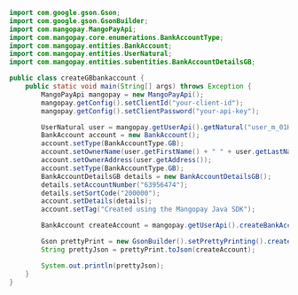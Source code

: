   
```java Java 
import com.google.gson.Gson;
import com.google.gson.GsonBuilder;
import com.mangopay.MangoPayApi;
import com.mangopay.core.enumerations.BankAccountType;
import com.mangopay.entities.BankAccount;
import com.mangopay.entities.UserNatural;
import com.mangopay.entities.subentities.BankAccountDetailsGB;

public class createGBbankaccount {
    public static void main(String[] args) throws Exception {
        MangoPayApi mangopay = new MangoPayApi();
        mangopay.getConfig().setClientId("your-client-id");
        mangopay.getConfig().setClientPassword("your-api-key");

        UserNatural user = mangopay.getUserApi().getNatural("user_m_01HT2NFK7Z2BRQNGNHMY30VVTT");
        BankAccount account = new BankAccount();
        account.setType(BankAccountType.GB);
        account.setOwnerName(user.getFirstName() + " " + user.getLastName());
        account.setOwnerAddress(user.getAddress());
        account.setType(BankAccountType.GB);
        BankAccountDetailsGB details = new BankAccountDetailsGB();
        details.setAccountNumber("63956474");
        details.setSortCode("200000");
        account.setDetails(details);
        account.setTag("Created using the Mangopay Java SDK");

        BankAccount createAccount = mangopay.getUserApi().createBankAccount(user.getId(), account);

        Gson prettyPrint = new GsonBuilder().setPrettyPrinting().create();
        String prettyJson = prettyPrint.toJson(createAccount);

        System.out.println(prettyJson);
    }
}
```